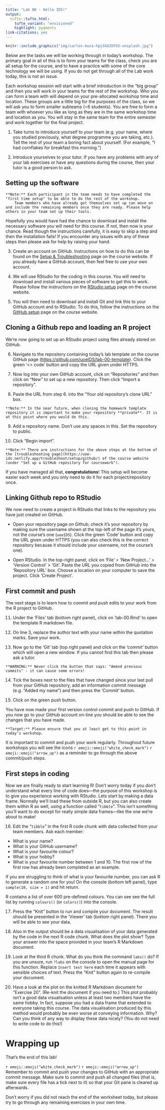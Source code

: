 ```yaml
---
title: "Lab 00 - Hello IDS!"
output: 
  tufte::tufte_html:
    tufte_variant: "envisioned"
    highlight: pygments
link-citations: yes
---
```



```r
knitr::include_graphics("img/carlos-muza-hpjSkU2UYSU-unsplash.jpg")
```

  
Below are the tasks we will be working through in today's workshop.
The primary goal in all of this is to form your teams for the class, check you are all setup for the course, and to have a practice with some of the core technology we will be using.
If you do not get through all of the Lab work today, this is not an issue.


Each workshop session will start with a brief introduction in the "big group" and then you will work in your teams for the rest of the workshop.
Who you can form a team with will depend on your pre-allocated workshop time and location.
These groups are a little big for the purposes of the class, so we will ask you to form smaller subteams (\~6 students).
You are free to form a team with whoever you like as long as they are in the same workshop time and location as you.
You will stay in the same team for the entire semester and work together for the final project.

1.  Take turns to introduce yourself to your team (e.g. your name, where you studied previously, what degree programme you are taking, etc.).
    Tell the rest of your team a boring fact about yourself.
    (For example, "I had cornflakes for breakfast this morning.")

2.  Introduce yourselves to your tutor.
    If you have any problems with any of your lab exercises or have any questions during the course, then your tutor is a good person to ask.

## Setting up the software

```marginfigure
**Note:** Each participant in the team needs to have completed the "first time setup" to be able to do the rest of the workshop.
    Team members who have already got themselves set up can move on and include the remaining members once they are ready. Please help others in your team set up their tools. 
```

Hopefully you would have had the chance to download and install the necessary software you will need for this course.
If not, then now is your chance.
Read though the instructions carefully, it is easy to skip a step and then the installation fails!
If you encounter any issues with any of these steps then please ask for help by raising your hand.


3.  Create an account on GitHub.
    Instructions on how to do this can be found on the [Setup & Troubleshooting](https://uoe-ids.netlify.app/troubleshoot/) page on the course website.
    If you already have a GitHub account, then feel free to use your own account.

4.  We will use RStudio for the coding in this course.
    You will need to download and install various pieces of software to get this to work.
    Please follow the instructions on the [RStudio setup](https://uoe-ids.netlify.app/troubleshoot/setup/rstudio/) page on the course website.

5.  You will then need to download and install Git and link this to your GitHub account and to RStudio.
    To do this, follow the instructions on the [GitHub setup](https://uoe-ids.netlify.app/troubleshoot/setup/github/) page on the course website.

## Cloning a Github repo and loading an R project

We're now going to set up an RStudio project using files already stored on GitHub.
<!--
Only one member of the team needs to do these steps.
They can add the other members afterwards.
-->

6.  Navigate to the repository containing today's lab template on the course GitHub page (<https://github.com/uoeIDS/lab-00-template>).
    Click the green '\<\> code' button and copy the URL given under HTTPS.

7.  Now log into your own GitHub account, click on "Repositories" and then click on "New" to set up a new repository.
    Then click "Import a repository".

8.  Paste the URL from step 6.
    into the "Your old repository's clone URL" box.

```marginfigure
**Note:** In the near future, when cloning the homework template repository it is important to make your repository **private**. It is at this point where you would do this.
```

9.  Add a repository name.
    Don't use any spaces in this.
    Set the repository to public.

10. Click "Begin import".

```marginfigure
**Note:** There are instructions for the above steps at the bottom of the [troubleshooting page](https://uoe-ids.netlify.app/troubleshoot/setup/github/) of the course website (under "Set up a GitHub repository for coursework").
```


If you have managed all that, **congratulations**!
This setup will become easier each week and you only need to do it for each project/repository once.

## Linking Github repo to RStudio

We now need to create a project in RStudio that links to the repository you have just created on GitHub.

- Open your repository page on Github; check it's your repository by making sure the username shown at the top-left of the page it's yours, not the course's one (`uoeIDS`). Click the green 'Code' button and copy the URL given under HTTPS (you can also check this is the correct repository because it should include your username, not the course's one).

- Open RStudio. In the top-right panel, click on 'File' > 'New Project...' > 'Version Control' > 'Git'. Paste the URL you copied from GitHub into the 'Repository URL' box. Choose a location on your computer to save the project. Click 'Create Project'.

## First commit and push

The next stage is to learn how to commit and push edits to your work from the R project to GitHub. 


11. Under the 'Files' tab (bottom right panel), click on 'lab-00.Rmd' to open the template R markdown file.

12. On line 3, replace the author text with your name within the quotation marks. Save your work. 

13. Now go to the 'Git' tab (top right panel) and click on the 'commit' button which will open a new window. If you cannot find this tab then please ask a tutor. 

```marginfigure
**WARNING:** Never click the button that says: "Amend previous commits" - it can cause some errors!
```

14. Tick the boxes next to the files that have changed since your last pull from your GitHub repository, add an information commit message (e.g. "Added my name") and then press the 'Commit' button.

15. Click on the green push button.

You have now made your first version control commit and push to GitHub. If you now go to your GitHub account on-line you should be able to see the changes that you have made.


```marginfigure
**Target:** Please ensure that you at least get to this point in today's workshop. 
```

It is important to commit and push your work regularly. Throughout future workshops you will see the icons  `r emoji::emoji("white_check_mark")` `r emoji::emoji("arrow_up")` as a reminder to go through the above commit/push steps.



## First steps in coding

Now we are finally ready to start learning R!
Don't worry today if you don't understand what every line of code does---the purpose of this workshop is to give you experience working with RStudio.
Lets start by making a data frame.
Normally we'll load these from outside R, but you can also create them within R as well, using a function called "`tibble`".
This isn't something you'll want to do except for really simple data frames---like the one we're about to make!


16. Edit the "`tibble`" in the first R code chunk with data collected from your team members. Ask each member:
  - What is your name?
  - What is your GitHub username?
  - What is your favourite colour?
  - What is your hobby?
  - What is your favourite number between 1 and 10.
The first row of the first row has already been completed as an example. 

If you are struggling to think of what is your favourite number, you can ask R to generate a random one for you! On the console (bottom left panel), type `sample(10, size = 1)` and hit return.

R contains a list of over 600 pre-defined colours. You can see see the full list by running `colours()` (or `colors()`) into the console.


17. Press the "Knit" button to run and compile your document. The result should be presented in the 'Viewer' tab (bottom right panel). There you will be able to see your data.

18. Also in the output should be a data visualisation of your data generated by the code in the next R code chunk. What does the plot show?
    Type your answer into the space provided in your team's R Markdown document.

19. Look at the third R chunk. What do you think the command `labs()` do? If you are unsure, run `?labs` on the console to open the manual page for this function. Replace `Insert text here` each time it appears with sensible choices of text. Press the "Knit" button again to re-compile your document.

20. Have a look at the plot on the knitted R Markdown document for "Exercise 20".
    (Re-knit the document if you need to.) This plot probably isn't a good data visualisation unless at least two members have the same hobby.
    In fact, suppose you had a data frame that extended to everyone taking this course.
    The data visualisation produced by this method would probably be even worse at conveying information.
    Why?
    Can you think of any way to display these data nicely?
    (You do not need to write code to do this!)


# Wrapping up

That's the end of this lab! 

`r emoji::emoji("white_check_mark")` `r emoji::emoji("arrow_up")` Remember to commit and push your changes to GitHub with an appropriate commit message. Make sure to commit and push all changed files (that is, make sure every file has a tick next to it) so that your Git pane is cleared up afterwards.

Don't worry if you did not reach the end of the worksheet today, but please try to go through any remaining exercises in your own time.


